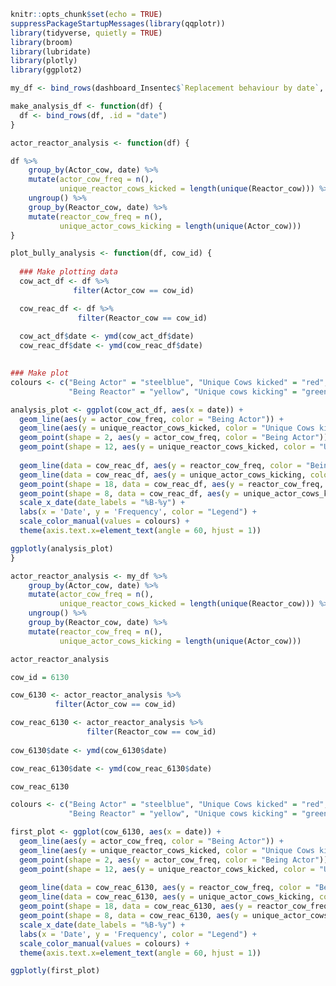 ```r
knitr::opts_chunk$set(echo = TRUE)
suppressPackageStartupMessages(library(qqplotr))
library(tidyverse, quietly = TRUE)
library(broom)
library(lubridate)
library(plotly)
library(ggplot2)
```

```r
my_df <- bind_rows(dashboard_Insentec$`Replacement behaviour by date`, .id = "date")
```

```r
make_analysis_df <- function(df) {
  df <- bind_rows(df, .id = "date")
}
```

```r
actor_reactor_analysis <- function(df) {

df %>%
    group_by(Actor_cow, date) %>%
    mutate(actor_cow_freq = n(),
           unique_reactor_cows_kicked = length(unique(Reactor_cow))) %>%
    ungroup() %>%
    group_by(Reactor_cow, date) %>%
    mutate(reactor_cow_freq = n(), 
           unique_actor_cows_kicking = length(unique(Actor_cow)))
}
```


```r

plot_bully_analysis <- function(df, cow_id) {
  
  ### Make plotting data 
  cow_act_df <- df %>%
              filter(Actor_cow == cow_id) 

  cow_reac_df <- df %>%
               filter(Reactor_cow == cow_id)
          
  cow_act_df$date <- ymd(cow_act_df$date)
  cow_reac_df$date <- ymd(cow_reac_df$date)

  
### Make plot
colours <- c("Being Actor" = "steelblue", "Unique Cows kicked" = "red",
             "Being Reactor" = "yellow", "Unique cows kicking" = "green")

analysis_plot <- ggplot(cow_act_df, aes(x = date)) +
  geom_line(aes(y = actor_cow_freq, color = "Being Actor")) +
  geom_line(aes(y = unique_reactor_cows_kicked, color = "Unique Cows kicked")) +
  geom_point(shape = 2, aes(y = actor_cow_freq, color = "Being Actor")) +
  geom_point(shape = 12, aes(y = unique_reactor_cows_kicked, color = "Unique Cows kicked")) +
  
  geom_line(data = cow_reac_df, aes(y = reactor_cow_freq, color = "Being Reactor")) +
  geom_line(data = cow_reac_df, aes(y = unique_actor_cows_kicking, color = "Unique cows kicking")) +
  geom_point(shape = 18, data = cow_reac_df, aes(y = reactor_cow_freq, color = "Being Reactor")) +
  geom_point(shape = 8, data = cow_reac_df, aes(y = unique_actor_cows_kicking, color = "Unique cows kicking")) +
  scale_x_date(date_labels = "%B-%y") +
  labs(x = 'Date', y = 'Frequency', color = "Legend") +
  scale_color_manual(values = colours) +
  theme(axis.text.x=element_text(angle = 60, hjust = 1))

ggplotly(analysis_plot)
}
```









```r
actor_reactor_analysis <- my_df %>%
    group_by(Actor_cow, date) %>%
    mutate(actor_cow_freq = n(),
           unique_reactor_cows_kicked = length(unique(Reactor_cow))) %>%
    ungroup() %>%
    group_by(Reactor_cow, date) %>%
    mutate(reactor_cow_freq = n(), 
           unique_actor_cows_kicking = length(unique(Actor_cow)))

actor_reactor_analysis
```


```r
cow_id = 6130

cow_6130 <- actor_reactor_analysis %>%
          filter(Actor_cow == cow_id) 

cow_reac_6130 <- actor_reactor_analysis %>%
                 filter(Reactor_cow == cow_id)
          
cow_6130$date <- ymd(cow_6130$date)

cow_reac_6130$date <- ymd(cow_reac_6130$date)

cow_reac_6130
```

```r

colours <- c("Being Actor" = "steelblue", "Unique Cows kicked" = "red",
             "Being Reactor" = "yellow", "Unique cows kicking" = "green")

first_plot <- ggplot(cow_6130, aes(x = date)) +
  geom_line(aes(y = actor_cow_freq, color = "Being Actor")) +
  geom_line(aes(y = unique_reactor_cows_kicked, color = "Unique Cows kicked")) +
  geom_point(shape = 2, aes(y = actor_cow_freq, color = "Being Actor")) +
  geom_point(shape = 12, aes(y = unique_reactor_cows_kicked, color = "Unique Cows kicked")) +
  
  geom_line(data = cow_reac_6130, aes(y = reactor_cow_freq, color = "Being Reactor")) +
  geom_line(data = cow_reac_6130, aes(y = unique_actor_cows_kicking, color = "Unique cows kicking")) +
  geom_point(shape = 18, data = cow_reac_6130, aes(y = reactor_cow_freq, color = "Being Reactor")) +
  geom_point(shape = 8, data = cow_reac_6130, aes(y = unique_actor_cows_kicking, color = "Unique cows kicking")) +
  scale_x_date(date_labels = "%B-%y") +
  labs(x = 'Date', y = 'Frequency', color = "Legend") +
  scale_color_manual(values = colours) +
  theme(axis.text.x=element_text(angle = 60, hjust = 1))

ggplotly(first_plot)
```


